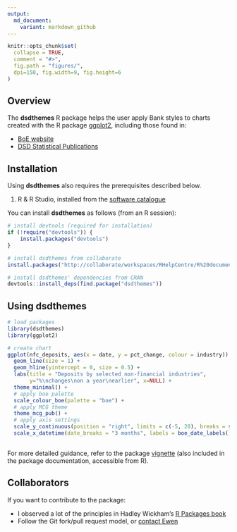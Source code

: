 ```yaml
---
output:
  md_document:
    variant: markdown_github
---
```


<!-- README.md is generated from README.Rmd. Please edit that file -->

```r
knitr::opts_chunk$set(
  collapse = TRUE,
  comment = "#>",
  fig.path = "figures/",
  dpi=150, fig.width=9, fig.height=6
)
```

## Overview

The **dsdthemes** R package helps the user apply Bank styles to charts created with the R package [ggplot2](https://github.com/hadley/ggplot2), including those found in:

- [BoE website](https://www.bankofengland.co.uk/statistics/visual-summaries/effective-interest-rates)
- [DSD Statistical Publications](https://www.bankofengland.co.uk/-/media/boe/files/statistics/money-and-credit/2018/february-2018.pdf?la=en&hash=D5A6531045C648B4169D5FD480723AE4CFBD75F9)

## Installation

Using **dsdthemes** also requires the prerequisites described below.

1) R & R Studio, installed from the [software catalogue](http://sccm-wl-mgt-01/CMApplicationCatalog)

You can install **dsdthemes** as follows (from an R session):

```r
# install devtools (required for installation)
if (!require("devtools")) {
    install.packages("devtools")
}

# install dsdthemes from collaborate
install.packages("http://collaborate/workspaces/RHelpCentre/R%20documents/Packages/dsdthemes_0.2.0.zip", repos = NULL, type = "binary")

# install dsdthemes' dependencies from CRAN
devtools::install_deps(find.package("dsdthemes"))
```


## Using dsdthemes

```r
# load packages
library(dsdthemes)
library(ggplot2)

# create chart
ggplot(nfc_deposits, aes(x = date, y = pct_change, colour = industry)) +
  geom_line(size = 1) +
  geom_hline(yintercept = 0, size = 0.5) +
  labs(title = "Deposits by selected non-financial industries",
       y="%\nchanges\non a year\nearlier", x=NULL) +
  theme_minimal() +
  # apply boe palette
  scale_colour_boe(palette = "boe") +
  # apply MCG theme
  theme_mcg_pub() +
  # apply axis settings
  scale_y_continuous(position = "right", limits = c(-5, 20), breaks = seq(-5, 20, 5), expand = c(0, 0)) +
  scale_x_datetime(date_breaks = "3 months", labels = boe_date_labels(), expand = c(0, 0))
  
```

For more detailed guidance, refer to the package [vignette](https://tfsapp-liv/tfs/DefaultCollection/Bankwide%20Shared%20Analytical%20Code/_versionControl?path=%24%2FBankwide%20Shared%20Analytical%20Code%2FR%20Packages%2Fdsdthemes%2Finst%2Fdoc%2Fexamples.Rmd&_a=contents) (also included in the package documentation, accessible from R).

## Collaborators

If you want to contribute to the package:

- I observed a lot of the principles in Hadley Wickham's [R Packages book](http://r-pkgs.had.co.nz/)
- Follow the Git fork/pull request model, or [contact Ewen](mailto:ewen.henderson@bankofengland.co.uk)
